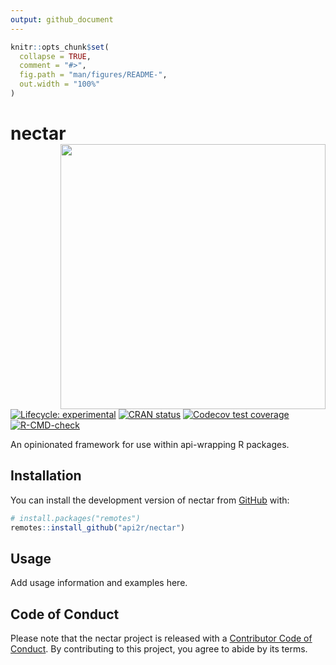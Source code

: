 ```yaml
---
output: github_document
---
```


<!-- README.md is generated from README.Rmd. Please edit that file -->

```r
knitr::opts_chunk$set(
  collapse = TRUE,
  comment = "#>",
  fig.path = "man/figures/README-",
  out.width = "100%"
)
```

# nectar <a href="https://nectar.api2r.org"><img src="man/figures/logo.svg" align="right" height="424" /></a>

<!-- badges: start -->
[![Lifecycle: experimental](https://img.shields.io/badge/lifecycle-experimental-orange.svg)](https://lifecycle.r-lib.org/articles/stages.html#experimental)
[![CRAN status](https://www.r-pkg.org/badges/version/nectar)](https://CRAN.R-project.org/package=nectar)
[![Codecov test coverage](https://codecov.io/gh/api2r/nectar/graph/badge.svg)](https://app.codecov.io/gh/api2r/nectar)
[![R-CMD-check](https://github.com/api2r/nectar/actions/workflows/R-CMD-check.yaml/badge.svg)](https://github.com/api2r/nectar/actions/workflows/R-CMD-check.yaml)
<!-- badges: end -->

An opinionated framework for use within api-wrapping R packages.

## Installation

You can install the development version of nectar from [GitHub](https://github.com/) with:

``` r
# install.packages("remotes")
remotes::install_github("api2r/nectar")
```

## Usage

Add usage information and examples here.

## Code of Conduct

Please note that the nectar project is released with a [Contributor Code of Conduct](https://nectar.api2r.org/CODE_OF_CONDUCT.html). By contributing to this project, you agree to abide by its terms.
